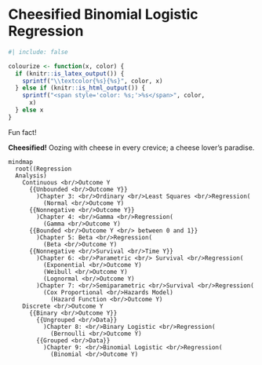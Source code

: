 <!-- Google tag (gtag.js) -->
<script async src="https://www.googletagmanager.com/gtag/js?id=G-7PRVEBE1EF"></script>
<script>
  window.dataLayer = window.dataLayer || [];
  function gtag(){dataLayer.push(arguments);}
  gtag('js', new Date());

  gtag('config', 'G-7PRVEBE1EF');
</script>

# Cheesified Binomial Logistic Regression {#sec-binomial-logistic}

```r
#| include: false

colourize <- function(x, color) {
  if (knitr::is_latex_output()) {
    sprintf("\\textcolor{%s}{%s}", color, x)
  } else if (knitr::is_html_output()) {
    sprintf("<span style='color: %s;'>%s</span>", color,
      x)
  } else x
}
```

::: {.Warning}
::::{.Warning-header}
Fun fact!
::::
::::{.Warning-container}
**Cheesified!** Oozing with cheese in every crevice; a cheese lover’s paradise.
::::
:::

::: {#fig-binomial-logistic-regression}
```mermaid
mindmap
  root((Regression 
  Analysis)
    Continuous <br/>Outcome Y
      {{Unbounded <br/>Outcome Y}}
        )Chapter 3: <br/>Ordinary <br/>Least Squares <br/>Regression(
          (Normal <br/>Outcome Y)
      {{Nonnegative <br/>Outcome Y}}
        )Chapter 4: <br/>Gamma <br/>Regression(
          (Gamma <br/>Outcome Y)
      {{Bounded <br/>Outcome Y <br/> between 0 and 1}}
        )Chapter 5: Beta <br/>Regression(
          (Beta <br/>Outcome Y)
      {{Nonnegative <br/>Survival <br/>Time Y}}
        )Chapter 6: <br/>Parametric <br/> Survival <br/>Regression(
          (Exponential <br/>Outcome Y)
          (Weibull <br/>Outcome Y)
          (Lognormal <br/>Outcome Y)
        )Chapter 7: <br/>Semiparametric <br/>Survival <br/>Regression(
          (Cox Proportional <br/>Hazards Model)
            (Hazard Function <br/>Outcome Y)
    Discrete <br/>Outcome Y
      {{Binary <br/>Outcome Y}}
        {{Ungrouped <br/>Data}}
          )Chapter 8: <br/>Binary Logistic <br/>Regression(
            (Bernoulli <br/>Outcome Y)
        {{Grouped <br/>Data}}
          )Chapter 9: <br/>Binomial Logistic <br/>Regression(
            (Binomial <br/>Outcome Y)
```
:::

